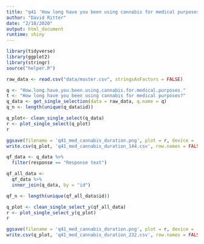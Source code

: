 ```yaml
---
title: "q41 'How long have you been using cannabis for medical purposes?'"
author: "David Ritter"
date: "2/18/2020"
output: html_document
runtime: shiny
---
```


```r
library(tidyverse)
library(ggplot2)
library(stringr)
source("helper.R")
```

```r
raw_data <- read.csv("data/master.csv", stringsAsFactors = FALSE)
```

```r
q <- "How.long.have.you.been.using.cannabis.for.medical.purposes."
t <- "How long have you been using cannabis for medical purposes?"
q_data <- get_single_selection(data = raw_data, q.name = q)
q_n <- length(unique(q_data$id))
```

```r
q_plot<- clean_single_select(q_data)
r <- plot_single_select(q_plot)
r
```

```r
ggsave(filename = 'q41_med_cannabis_duration.png', plot = r, device = 'png')
write.csv(q_plot, 'q41_med_cannabis_duration_144.csv', row.names = FALSE)
```

```r
qf_data <- q_data %>%
  filter(response == "Response text")
```

```r
qf_all_data <- 
  qf_data %>%
  inner_join(q_data, by = "id")

qf_n <- length(unique(qf_all_data$id))
```

```r
q_plot <- clean_single_select_y(qf_all_data)
r <- plot_single_select_y(q_plot)
r
```

```r
ggsave(filename = 'q41_med_cannabis_duration.png', plot = r, device = 'png')
write.csv(q_plot, 'q41_med_cannabis_duration_232.csv', row.names = FALSE)
```

